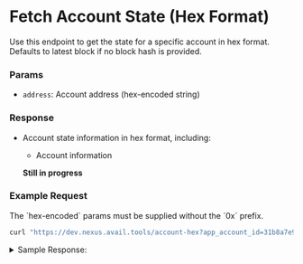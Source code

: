 
# Fetch Account State (Hex Format)

Use this endpoint to get the state for a specific account in hex format.
Defaults to latest block if no block hash is provided.

### Params

- `address`: Account address (hex-encoded string)

### Response

- Account state information in hex format, including:
  - Account information

  **Still in progress**

### Example Request

<Callout type="info">
The `hex-encoded` params must be supplied without the `0x` prefix.
</Callout>


```bash filename="CURL"
curl "https://dev.nexus.avail.tools/account-hex?app_account_id=31b8a7e9f916616a8ed5eb471a36e018195c319600cbd3bbe726d1c96f03568d"
```

<details className="border p-3 rounded-md bg-[#EFF6FF]">
<summary> Sample Response:</summary>

```json
{
{
  "account": {
    "statement": "d48b446b8785f787021914f1bea9d6ec04e9480806e56acf9ee17f1bb23bad48",
    "state_root": "3da9b49550aa73ea070e11596e326446745f582a453ff2b4eb1f2a2b0a25e853",
    "start_nexus_hash": "abd2f5b8ae0c93601c14d67fa68984f7ad33cce32e082663824ed115c2426f5d",
    "last_proof_height": 125671,
    "height": 503
  },
  "proof": [
    "398ae55968b84919e073ea058ce2d6a4e434b544dc8a9e7c27113644c04a4cd2",
    "0000000000000000000000000000000000000000000000000000000000000000",
    "0000000000000000000000000000000000000000000000000000000000000000",
    "1e804eefa21c4d8261f83a3207154f8512a75de60622434650468dda189402ed",
    "0000000000000000000000000000000000000000000000000000000000000000",
    "0000000000000000000000000000000000000000000000000000000000000000"
  ],
  "value_hash": "e8cb4b63b6509cce4ed0f4f49267632830c54f724413a75fd1323398b203e174",
  "nexus_header": {
    "parent_hash": "21be1d236b00babc9751852be1b234a0006da45727cc79a872ed01757df36299",
    "prev_state_root": "ac74e8bbe7956dbf625ddec73bc5e686b2afdf0d334b88faa9dfd7a1baf9f15a",
    "state_root": "ac74e8bbe7956dbf625ddec73bc5e686b2afdf0d334b88faa9dfd7a1baf9f15a",
    "avail_header_hash": "bfb7725d42acecb987f59161c9f9990d2cace98edc441f729b84e6799df556ae",
    "number": 144369
  }
}
}
```
</details>